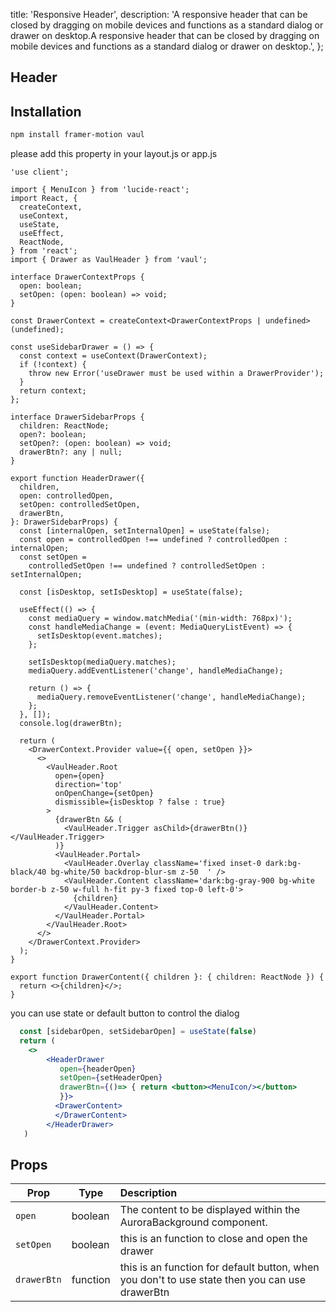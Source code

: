   title: 'Responsive Header',
  description:
    'A responsive header that can be closed by dragging on mobile devices and functions as a standard dialog or drawer on desktop.A responsive header that can be closed by dragging on mobile devices and functions as a standard dialog or drawer on desktop.',
};

## Header

<ComponentCodePreview name='responsive-header' hasReTrigger responsive />

## Installation

```bash
npm install framer-motion vaul
```

please add this property in your layout.js or app.js

```tsx
'use client';

import { MenuIcon } from 'lucide-react';
import React, {
  createContext,
  useContext,
  useState,
  useEffect,
  ReactNode,
} from 'react';
import { Drawer as VaulHeader } from 'vaul';

interface DrawerContextProps {
  open: boolean;
  setOpen: (open: boolean) => void;
}

const DrawerContext = createContext<DrawerContextProps | undefined>(undefined);

const useSidebarDrawer = () => {
  const context = useContext(DrawerContext);
  if (!context) {
    throw new Error('useDrawer must be used within a DrawerProvider');
  }
  return context;
};

interface DrawerSidebarProps {
  children: ReactNode;
  open?: boolean;
  setOpen?: (open: boolean) => void;
  drawerBtn?: any | null;
}

export function HeaderDrawer({
  children,
  open: controlledOpen,
  setOpen: controlledSetOpen,
  drawerBtn,
}: DrawerSidebarProps) {
  const [internalOpen, setInternalOpen] = useState(false);
  const open = controlledOpen !== undefined ? controlledOpen : internalOpen;
  const setOpen =
    controlledSetOpen !== undefined ? controlledSetOpen : setInternalOpen;

  const [isDesktop, setIsDesktop] = useState(false);

  useEffect(() => {
    const mediaQuery = window.matchMedia('(min-width: 768px)');
    const handleMediaChange = (event: MediaQueryListEvent) => {
      setIsDesktop(event.matches);
    };

    setIsDesktop(mediaQuery.matches);
    mediaQuery.addEventListener('change', handleMediaChange);

    return () => {
      mediaQuery.removeEventListener('change', handleMediaChange);
    };
  }, []);
  console.log(drawerBtn);

  return (
    <DrawerContext.Provider value={{ open, setOpen }}>
      <>
        <VaulHeader.Root
          open={open}
          direction='top'
          onOpenChange={setOpen}
          dismissible={isDesktop ? false : true}
        >
          {drawerBtn && (
            <VaulHeader.Trigger asChild>{drawerBtn()}</VaulHeader.Trigger>
          )}
          <VaulHeader.Portal>
            <VaulHeader.Overlay className='fixed inset-0 dark:bg-black/40 bg-white/50 backdrop-blur-sm z-50  ' />
            <VaulHeader.Content className='dark:bg-gray-900 bg-white  border-b z-50 w-full h-fit py-3 fixed top-0 left-0'>
              {children}
            </VaulHeader.Content>
          </VaulHeader.Portal>
        </VaulHeader.Root>
      </>
    </DrawerContext.Provider>
  );
}

export function DrawerContent({ children }: { children: ReactNode }) {
  return <>{children}</>;
}
```

you can use state or default button to control the dialog

```jsx
  const [sidebarOpen, setSidebarOpen] = useState(false)
  return (
    <>
        <HeaderDrawer
           open={headerOpen}
           setOpen={setHeaderOpen}
           drawerBtn={()=> { return <button><MenuIcon/></button>
           }}>
          <DrawerContent>
          </DrawerContent>
        </HeaderDrawer>
   )
```

## Props

| Prop        | Type     | Description                                                                                    |
| ----------- | -------- | :--------------------------------------------------------------------------------------------- |
| `open`      | boolean  | The content to be displayed within the AuroraBackground component.                             |
| `setOpen`   | boolean  | this is an function to close and open the drawer                                               |
| `drawerBtn` | function | this is an function for default button, when you don't to use state then you can use drawerBtn |
